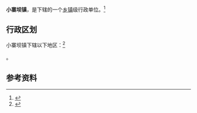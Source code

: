 {{中国乡级行政区|52/01/22/103/000}}

'''小寨坝镇'''，是{{PRC admin/fullname|52/01/22/103/000|3}}下辖的一个[[乡镇|乡镇]]级行政单位。<ref>{{PRC admin/ref sgc|{{PRC admin/parent|52/01/22/103/000}}}}</ref>

== 行政区划 ==

小寨坝镇下辖以下地区：<ref>{{PRC admin/ref sgc|52/01/22/103/000}}</ref>

{{PRC admin/children|52/01/22/103/000}}。

== 参考资料 ==

{{reflist}}

{{行政区划小作品}}
{{PRC admin/navcat|52/01/22/103/000}}